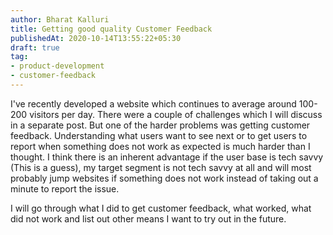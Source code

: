 ```yaml
---
author: Bharat Kalluri
title: Getting good quality Customer Feedback
publishedAt: 2020-10-14T13:55:22+05:30
draft: true
tag:
- product-development
- customer-feedback
---
```


I've recently developed a website which continues to average around 100-200 visitors per day. There were a couple of challenges which I will discuss
in a separate post. But one of the harder problems was getting customer feedback. Understanding what users want to see next or to get users to report
when something does not work as expected is much harder than I thought. I think there is an inherent advantage if the user base is tech savvy (This is a guess), 
my target segment is not tech savvy at all and will most probably jump websites if something does not work instead of taking out a minute to report the issue. 

I will go through what I did to get customer feedback, what worked, what did not work and list out other means I want to try out in the future.